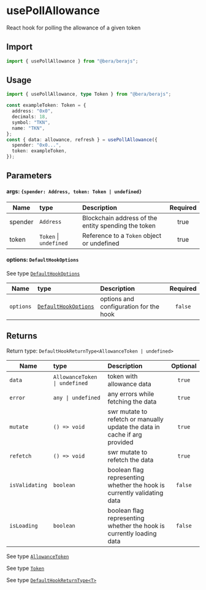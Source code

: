 # usePollAllowance

React hook for polling the allowance of a given token

## Import

```ts twoslash
import { usePollAllowance } from "@bera/berajs";
```

## Usage

```ts twoslash [example.ts]
import { usePollAllowance, type Token } from "@bera/berajs";

const exampleToken: Token = {
  address: "0x0",
  decimals: 18,
  symbol: "TKN",
  name: "TKN",
};
const { data: allowance, refresh } = usePollAllowance({
  spender: "0x0...",
  token: exampleToken,
});
```

## Parameters

#### args: `{spender: Address, token: Token | undefined}`

| Name   | type     | Description                                               | Required |
| ------ | :------- | :-------------------------------------------------------- | :------: |
| spender | `Address`            | Blockchain address of the entity spending the token | true    |
| token   | `Token` \| `undefined` | Reference to a `Token` object or undefined          | true     |

#### options: `DefaultHookOptions`

See type [`DefaultHookOptions`](/types/DefaultHookOptions/)

| Name      | type                                               | Description                            | Required |
| --------- | :------------------------------------------------- | :------------------------------------- | :------: |
| `options` | [`DefaultHookOptions`](/types/DefaultHookOptions/) | options and configuration for the hook | `false`  |



## Returns 
Return type: `DefaultHookReturnType<AllowanceToken | undefined>`

| Name           | type                                | Description                                                                | Optional |
| -------------- | :---------------------------------- | :------------------------------------------------------------------------- | :------: |
| `data`         | `AllowanceToken \| undefined`        | token with allowance data                                     |  `true`  |
| `error`        | `any \| undefined`                  | any errors while fetching the data                                         |  `true`  |
| `mutate`       | `() => void` | swr mutate to refetch or manually update the data in cache if arg provided |  `true`  |
| `refetch`      | `() => void`                        | swr mutate to refetch the data                                             |  `true`  |
| `isValidating` | `boolean`                           | boolean flag representing whether the hook is currently validating data    | `false`  |
| `isLoading`    | `boolean`                           | boolean flag representing whether the hook is currently loading data       | `false`  |


See type [`AllowanceToken`](/types/AllowanceToken/)

See type [`Token`](/types/Token/)

See type [`DefaultHookReturnType<T>`](/types/DefaultHookReturnType/)
